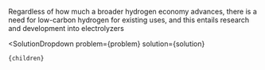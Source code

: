 

Regardless of how much a broader hydrogen economy advances, there is a need for low-carbon hydrogen for existing uses, and this entails research and development into electrolyzers

  <SolutionDropdown 
    problem={problem} 
    solution={solution}
  >
    {children}
  </SolutionDropdown>